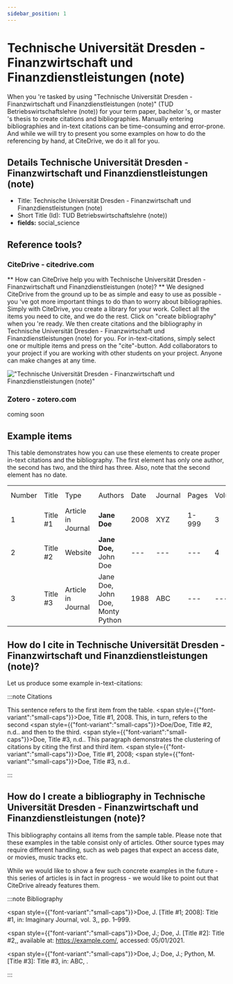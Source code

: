 ```yaml
---
sidebar_position: 1
---
```


# Technische Universität Dresden - Finanzwirtschaft und Finanzdienstleistungen (note)

When you 're tasked by using "Technische Universität Dresden - Finanzwirtschaft und Finanzdienstleistungen (note)" (TUD Betriebswirtschaftslehre (note)) for your term paper, bachelor 's, or master 's thesis to create citations and bibliographies.
Manually entering bibliographies and in-text citations can be time-consuming and error-prone. And while we will try to present you some examples on how to do the referencing by hand, at CiteDrive, we do it all for you.

## Details  Technische Universität Dresden - Finanzwirtschaft und Finanzdienstleistungen (note)
* Title: Technische Universität Dresden - Finanzwirtschaft und Finanzdienstleistungen (note)
* Short Title (Id): TUD Betriebswirtschaftslehre (note))
* **fields:** social_science

## Reference tools?
### CiteDrive - citedrive.com
** How can CiteDrive help you with Technische Universität Dresden - Finanzwirtschaft und Finanzdienstleistungen (note)? **
We designed CiteDrive from the ground up to be as simple and easy to use as possible - you 've got more important things to do than to worry about bibliographies. Simply with CiteDrive, you create a library for your work. Collect all the items you need to cite, and we do the rest. Click on "create bibliography" when you 're ready. We then create citations and the bibliography in Technische Universität Dresden - Finanzwirtschaft und Finanzdienstleistungen (note) for you. For in-text-citations, simply select one or multiple items and press on the "cite"-button. Add collaborators to your project if you are working with other students on your project. Anyone can make changes at any time.


!["Technische Universität Dresden - Finanzwirtschaft und Finanzdienstleistungen (note)"](images/technische-universitat-dresden--finanzwirtschaft-und-finanzdienstleistungen-note.svg "Choose Technische Universität Dresden - Finanzwirtschaft und Finanzdienstleistungen (note) in the CiteDrive App")

### Zotero - zotero.com

coming soon

## Example items

This table demonstrates how you can use these elements to create proper in-text citations and the bibliography. The first element has only one author, the second has two, and the third has three. Also, note that the second element has no date.


<table>
  <tr>
   <td>Number
   </td>
   <td>Title
   </td>
   <td>Type
   </td>
   <td>Authors
   </td>
   <td>Date
   </td>
   <td>Journal
   </td>
   <td>Pages
   </td>
   <td>Volume
   </td>
   <td>Issue
   </td>
   <td>Access Date
   </td>
  </tr>
  <tr>
   <td>1
   </td>
   <td>Title #1
   </td>
   <td>Article in Journal
   </td>
   <td><strong>Jane Doe</strong>
   </td>
   <td>2008
   </td>
   <td>XYZ
   </td>
   <td>1-999
   </td>
   <td>3
   </td>
   <td>2
   </td>
   <td>--
   </td>
  </tr>
  <tr>
   <td>
2
   </td>
   <td>Title #2
   </td>
   <td>Website
   </td>
   <td><strong>Jane Doe, </strong>John Doe
   </td>
   <td>---
   </td>
   <td>---
   </td>
   <td>---
   </td>
   <td>4
   </td>
   <td>---
   </td>
   <td>2020-05-01
   </td>
  </tr>
  <tr>
   <td>3
   </td>
   <td>Title #3
   </td>
   <td>Article in Journal
   </td>
   <td>Jane Doe, John Doe, Monty Python
   </td>
   <td>1988
   </td>
   <td>ABC
   </td>
   <td>---
   </td>
   <td>---
   </td>
   <td>16
   </td>
   <td>---
   </td>
  </tr>
</table>



## How do I cite in  Technische Universität Dresden - Finanzwirtschaft und Finanzdienstleistungen (note)?

Let us produce some example in-text-citations:

:::note Citations


This sentence refers to the first item from the table. <span style={{"font-variant":"small-caps"}}>Doe</span>, Title #1, 2008. This, in turn, refers to the second <span style={{"font-variant":"small-caps"}}>Doe/Doe</span>, Title #2, n.d..
and then to the third.  <span style={{"font-variant":"small-caps"}}>Doe</span>, Title #3, n.d..
This paragraph demonstrates the clustering of citations by citing the first and third item. <span style={{"font-variant":"small-caps"}}>Doe</span>, Title #1, 2008; <span style={{"font-variant":"small-caps"}}>Doe</span>, Title #3, n.d..

:::

## How do I create a bibliography in Technische Universität Dresden - Finanzwirtschaft und Finanzdienstleistungen (note)?

This bibliography contains all items from the sample table. Please note that these examples in the table consist only of articles. Other source types may require different handling, such as web pages that expect an access date, or movies, music tracks etc.

While we would like to show a few such concrete examples in the future - this series of articles is in fact in progress - we would like to point out that CiteDrive already features them.

:::note Bibliography

<span style={{"font-variant":"small-caps"}}>Doe, J.</span> [Title #1;  2008]: Title #1, in: Imaginary Journal, vol. 3,, pp. 1–999.

<span style={{"font-variant":"small-caps"}}>Doe, J.; Doe, J.</span> [Title #2]: Title #2,, available at: https://example.com/, accessed: 05/01/2021.

<span style={{"font-variant":"small-caps"}}>Doe, J.; Doe, J.; Python, M.</span> [Title #3]: Title #3, in: ABC, .



:::


        